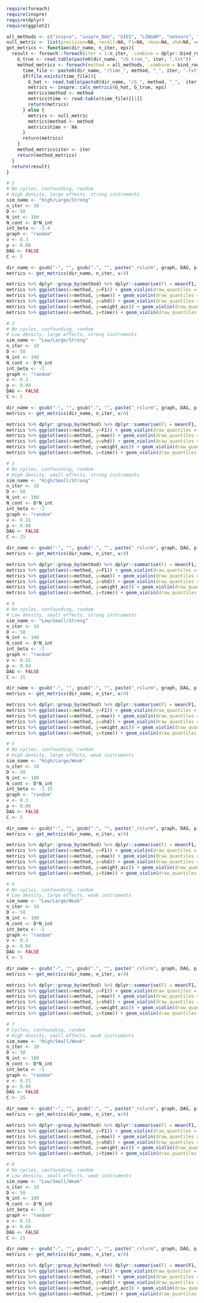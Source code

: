 ```r
require(foreach)
require(inspre)
require(dplyr)
require(ggplot2)
```


```r
all_methods <- c("inspre", "inspre_DAG", "GIES", "LINGAM", "notears", "dotears", "golem", "igsp") #, "PC")
null_metric <- list(precision=NA, recall=NA, F1=NA, rmse=NA, shd=NA, weight_acc=NA, time=NA)
get_metrics <- function(dir_name, n_iter, eps){
  result <- foreach::foreach(iter = 1:n_iter, .combine = dplyr::bind_rows) %do% {
    G_true <- read.table(paste0(dir_name, "/G_true_", iter, ".txt"))
    method_metrics <- foreach(method = all_methods, .combine = bind_rows) %do% {
      time_file <- paste0(dir_name, "/time_", method, "_", iter, ".txt")
      if(file.exists(time_file)){
        G_hat <- read.table(paste0(dir_name, "/G_", method, "_",  iter, ".txt"))
        metrics <- inspre::calc_metrics(G_hat, G_true, eps)
        metrics$method <- method
        metrics$time <- read.table(time_file)[[1]]
        return(metrics)
      } else {
        metrics <- null_metric
        metrics$method <- method
        metrics$time <- NA
      }
      return(metrics)
    }
    method_metrics$iter <- iter
    return(method_metrics)
  }
  return(result)
}
```


```r
# 1
# No cycles, confounding, random
# High density, large effects, strong instruments
sim_name <- "High/Large/Strong"
n_iter <- 10
D <- 50
N_int <- 100
N_cont <- D*N_int
int_beta <- -2.4
graph <- "random"
v <- 0.3
p <- 0.08
DAG <- FALSE
C <- 5

dir_name <- gsub("-", "", gsub(".", "", paste("_rslurm", graph, DAG, p, v, int_beta, C, sep="_"), fixed=TRUE))
metrics <- get_metrics(dir_name, n_iter, v/4)

metrics %>% dplyr::group_by(method) %>% dplyr::summarise(F1 = mean(F1, na.rm=T), mae = mean(mae, na.rm=T), shd = mean(shd, na.rm=T), weight_acc = mean(weight_acc, na.rm=T), time=mean(time, na.rm=T))
metrics %>% ggplot(aes(x=method, y=F1)) + geom_violin(draw_quantiles = 0.5) + theme(axis.text.x = element_text(angle = 90, vjust = 0.5, hjust=1)) + labs(title=sim_name)
metrics %>% ggplot(aes(x=method, y=mae)) + geom_violin(draw_quantiles = 0.5) + theme(axis.text.x = element_text(angle = 90, vjust = 0.5, hjust=1))
metrics %>% ggplot(aes(x=method, y=shd)) + geom_violin(draw_quantiles = 0.5) + theme(axis.text.x = element_text(angle = 90, vjust = 0.5, hjust=1))
metrics %>% ggplot(aes(x=method, y=weight_acc)) + geom_violin(draw_quantiles = 0.5) + theme(axis.text.x = element_text(angle = 90, vjust = 0.5, hjust=1))
metrics %>% ggplot(aes(x=method, y=time)) + geom_violin(draw_quantiles = 0.5) + theme(axis.text.x = element_text(angle = 90, vjust = 0.5, hjust=1)) + scale_y_log10()
```


```r
# 2
# No cycles, confounding, random
# Low density, large effects, strong instruments
sim_name <- "Low/Large/Strong"
n_iter <- 10
D <- 50
N_int <- 100
N_cont <- D*N_int
int_beta <- -2
graph <- "random"
v <- 0.3
p <- 0.04
DAG <- FALSE
C <- 5

dir_name <- gsub("-", "", gsub(".", "", paste("_rslurm", graph, DAG, p, v, int_beta, C, sep="_"), fixed=TRUE))
metrics <- get_metrics(dir_name, n_iter, v/4)

metrics %>% dplyr::group_by(method) %>% dplyr::summarise(F1 = mean(F1, na.rm=T), mae = mean(mae, na.rm=T), shd = mean(shd, na.rm=T), weight_acc = mean(weight_acc, na.rm=T), time=mean(time, na.rm=T))
metrics %>% ggplot(aes(x=method, y=F1)) + geom_violin(draw_quantiles = 0.5) + theme(axis.text.x = element_text(angle = 90, vjust = 0.5, hjust=1)) + labs(title=sim_name)
metrics %>% ggplot(aes(x=method, y=mae)) + geom_violin(draw_quantiles = 0.5) + theme(axis.text.x = element_text(angle = 90, vjust = 0.5, hjust=1))
metrics %>% ggplot(aes(x=method, y=shd)) + geom_violin(draw_quantiles = 0.5) + theme(axis.text.x = element_text(angle = 90, vjust = 0.5, hjust=1))
metrics %>% ggplot(aes(x=method, y=weight_acc)) + geom_violin(draw_quantiles = 0.5) + theme(axis.text.x = element_text(angle = 90, vjust = 0.5, hjust=1))
metrics %>% ggplot(aes(x=method, y=time)) + geom_violin(draw_quantiles = 0.5) + theme(axis.text.x = element_text(angle = 90, vjust = 0.5, hjust=1)) + scale_y_log10()
```


```r
# 3
# No cycles, confounding, random
# High density, small effects, strong instruments
sim_name <- "High/Small/Strong"
n_iter <- 10
D <- 50
N_int <- 100
N_cont <- D*N_int
int_beta <- -2
graph <- "random"
v <- 0.15
p <- 0.08
DAG <- FALSE
C <- 25

dir_name <- gsub("-", "", gsub(".", "", paste("_rslurm", graph, DAG, p, v, int_beta, C, sep="_"), fixed=TRUE))
metrics <- get_metrics(dir_name, n_iter, v/4)

metrics %>% dplyr::group_by(method) %>% dplyr::summarise(F1 = mean(F1, na.rm=T), mae = mean(mae, na.rm=T), shd = mean(shd, na.rm=T), weight_acc = mean(weight_acc, na.rm=T), time=mean(time, na.rm=T))
metrics %>% ggplot(aes(x=method, y=F1)) + geom_violin(draw_quantiles = 0.5) + theme(axis.text.x = element_text(angle = 90, vjust = 0.5, hjust=1)) + labs(title=sim_name)
metrics %>% ggplot(aes(x=method, y=mae)) + geom_violin(draw_quantiles = 0.5) + theme(axis.text.x = element_text(angle = 90, vjust = 0.5, hjust=1))
metrics %>% ggplot(aes(x=method, y=shd)) + geom_violin(draw_quantiles = 0.5) + theme(axis.text.x = element_text(angle = 90, vjust = 0.5, hjust=1))
metrics %>% ggplot(aes(x=method, y=weight_acc)) + geom_violin(draw_quantiles = 0.5) + theme(axis.text.x = element_text(angle = 90, vjust = 0.5, hjust=1))
metrics %>% ggplot(aes(x=method, y=time)) + geom_violin(draw_quantiles = 0.5) + theme(axis.text.x = element_text(angle = 90, vjust = 0.5, hjust=1)) + scale_y_log10()
```


```r
# 4
# No cycles, confounding, random
# Low density, small effects, strong instruments
sim_name <- "Low/Small/Strong"
n_iter <- 10
D <- 50
N_int <- 100
N_cont <- D*N_int
int_beta <- -2
graph <- "random"
v <- 0.15
p <- 0.04
DAG <- FALSE
C <- 25

dir_name <- gsub("-", "", gsub(".", "", paste("_rslurm", graph, DAG, p, v, int_beta, C, sep="_"), fixed=TRUE))
metrics <- get_metrics(dir_name, n_iter, v/4)

metrics %>% dplyr::group_by(method) %>% dplyr::summarise(F1 = mean(F1, na.rm=T), mae = mean(mae, na.rm=T), shd = mean(shd, na.rm=T), weight_acc = mean(weight_acc, na.rm=T), time=mean(time, na.rm=T))
metrics %>% ggplot(aes(x=method, y=F1)) + geom_violin(draw_quantiles = 0.5) + theme(axis.text.x = element_text(angle = 90, vjust = 0.5, hjust=1)) + labs(title=sim_name)
metrics %>% ggplot(aes(x=method, y=mae)) + geom_violin(draw_quantiles = 0.5) + theme(axis.text.x = element_text(angle = 90, vjust = 0.5, hjust=1))
metrics %>% ggplot(aes(x=method, y=shd)) + geom_violin(draw_quantiles = 0.5) + theme(axis.text.x = element_text(angle = 90, vjust = 0.5, hjust=1))
metrics %>% ggplot(aes(x=method, y=weight_acc)) + geom_violin(draw_quantiles = 0.5) + theme(axis.text.x = element_text(angle = 90, vjust = 0.5, hjust=1))
metrics %>% ggplot(aes(x=method, y=time)) + geom_violin(draw_quantiles = 0.5) + theme(axis.text.x = element_text(angle = 90, vjust = 0.5, hjust=1)) + scale_y_log10()
```




```r
# 5
# No cycles, confounding, random
# High density, large effects, weak instruments
sim_name <- "High/Large/Weak"
n_iter <- 10
D <- 50
N_int <- 100
N_cont <- D*N_int
int_beta <- -1.15
graph <- "random"
v <- 0.3
p <- 0.08
DAG <- FALSE
C <- 5

dir_name <- gsub("-", "", gsub(".", "", paste("_rslurm", graph, DAG, p, v, int_beta, C, sep="_"), fixed=TRUE))
metrics <- get_metrics(dir_name, n_iter, v/4)

metrics %>% dplyr::group_by(method) %>% dplyr::summarise(F1 = mean(F1, na.rm=T), mae = mean(mae, na.rm=T), shd = mean(shd, na.rm=T), weight_acc = mean(weight_acc, na.rm=T), time=mean(time, na.rm=T))
metrics %>% ggplot(aes(x=method, y=F1)) + geom_violin(draw_quantiles = 0.5) + theme(axis.text.x = element_text(angle = 90, vjust = 0.5, hjust=1)) + labs(title=sim_name)
metrics %>% ggplot(aes(x=method, y=mae)) + geom_violin(draw_quantiles = 0.5) + theme(axis.text.x = element_text(angle = 90, vjust = 0.5, hjust=1))
metrics %>% ggplot(aes(x=method, y=shd)) + geom_violin(draw_quantiles = 0.5) + theme(axis.text.x = element_text(angle = 90, vjust = 0.5, hjust=1))
metrics %>% ggplot(aes(x=method, y=weight_acc)) + geom_violin(draw_quantiles = 0.5) + theme(axis.text.x = element_text(angle = 90, vjust = 0.5, hjust=1))
metrics %>% ggplot(aes(x=method, y=time)) + geom_violin(draw_quantiles = 0.5) + theme(axis.text.x = element_text(angle = 90, vjust = 0.5, hjust=1)) + scale_y_log10()
```


```r
# 6
# No cycles, confounding, random
# Low density, large effects, weak instruments
sim_name <- "Low/Large/Weak"
n_iter <- 10
D <- 50
N_int <- 100
N_cont <- D*N_int
int_beta <- -1
graph <- "random"
v <- 0.3
p <- 0.04
DAG <- FALSE
C <- 5

dir_name <- gsub("-", "", gsub(".", "", paste("_rslurm", graph, DAG, p, v, int_beta, C, sep="_"), fixed=TRUE))
metrics <- get_metrics(dir_name, n_iter, v/4)

metrics %>% dplyr::group_by(method) %>% dplyr::summarise(F1 = mean(F1, na.rm=T), mae = mean(mae, na.rm=T), shd = mean(shd, na.rm=T), weight_acc = mean(weight_acc, na.rm=T), time=mean(time, na.rm=T))
metrics %>% ggplot(aes(x=method, y=F1)) + geom_violin(draw_quantiles = 0.5) + theme(axis.text.x = element_text(angle = 90, vjust = 0.5, hjust=1)) + labs(title=sim_name)
metrics %>% ggplot(aes(x=method, y=mae)) + geom_violin(draw_quantiles = 0.5) + theme(axis.text.x = element_text(angle = 90, vjust = 0.5, hjust=1))
metrics %>% ggplot(aes(x=method, y=shd)) + geom_violin(draw_quantiles = 0.5) + theme(axis.text.x = element_text(angle = 90, vjust = 0.5, hjust=1))
metrics %>% ggplot(aes(x=method, y=weight_acc)) + geom_violin(draw_quantiles = 0.5) + theme(axis.text.x = element_text(angle = 90, vjust = 0.5, hjust=1))
metrics %>% ggplot(aes(x=method, y=time)) + geom_violin(draw_quantiles = 0.5) + theme(axis.text.x = element_text(angle = 90, vjust = 0.5, hjust=1)) + scale_y_log10()
```


```r
# 7
# Cycles, confounding, random
# High density, small effects, weak instruments
sim_name <- "High/Small/Weak"
n_iter <- 10
D <- 50
N_int <- 100
N_cont <- D*N_int
int_beta <- -1
graph <- "random"
v <- 0.15
p <- 0.08
DAG <- FALSE
C <- 25

dir_name <- gsub("-", "", gsub(".", "", paste("_rslurm", graph, DAG, p, v, int_beta, C, sep="_"), fixed=TRUE))
metrics <- get_metrics(dir_name, n_iter, v/4)

metrics %>% dplyr::group_by(method) %>% dplyr::summarise(F1 = mean(F1, na.rm=T), mae = mean(mae, na.rm=T), shd = mean(shd, na.rm=T), weight_acc = mean(weight_acc, na.rm=T), time=mean(time, na.rm=T))
metrics %>% ggplot(aes(x=method, y=F1)) + geom_violin(draw_quantiles = 0.5) + theme(axis.text.x = element_text(angle = 90, vjust = 0.5, hjust=1)) + labs(title=sim_name)
metrics %>% ggplot(aes(x=method, y=mae)) + geom_violin(draw_quantiles = 0.5) + theme(axis.text.x = element_text(angle = 90, vjust = 0.5, hjust=1))
metrics %>% ggplot(aes(x=method, y=shd)) + geom_violin(draw_quantiles = 0.5) + theme(axis.text.x = element_text(angle = 90, vjust = 0.5, hjust=1))
metrics %>% ggplot(aes(x=method, y=weight_acc)) + geom_violin(draw_quantiles = 0.5) + theme(axis.text.x = element_text(angle = 90, vjust = 0.5, hjust=1))
metrics %>% ggplot(aes(x=method, y=time)) + geom_violin(draw_quantiles = 0.5) + theme(axis.text.x = element_text(angle = 90, vjust = 0.5, hjust=1)) + scale_y_log10()
```


```r
# 8
# No cycles, confounding, random
# Low density, small effects, weak instruments
sim_name <- "Low/Small/Weak"
n_iter <- 10
D <- 50
N_int <- 100
N_cont <- D*N_int
int_beta <- -1
graph <- "random"
v <- 0.15
p <- 0.04
DAG <- FALSE
C <- 25

dir_name <- gsub("-", "", gsub(".", "", paste("_rslurm", graph, DAG, p, v, int_beta, C, sep="_"), fixed=TRUE))
metrics <- get_metrics(dir_name, n_iter, v/4)

metrics %>% dplyr::group_by(method) %>% dplyr::summarise(F1 = mean(F1, na.rm=T), mae = mean(mae, na.rm=T), shd = mean(shd, na.rm=T), weight_acc = mean(weight_acc, na.rm=T), time=mean(time, na.rm=T))
metrics %>% ggplot(aes(x=method, y=F1)) + geom_violin(draw_quantiles = 0.5) + theme(axis.text.x = element_text(angle = 90, vjust = 0.5, hjust=1)) + labs(title=sim_name)
metrics %>% ggplot(aes(x=method, y=mae)) + geom_violin(draw_quantiles = 0.5) + theme(axis.text.x = element_text(angle = 90, vjust = 0.5, hjust=1))
metrics %>% ggplot(aes(x=method, y=shd)) + geom_violin(draw_quantiles = 0.5) + theme(axis.text.x = element_text(angle = 90, vjust = 0.5, hjust=1))
metrics %>% ggplot(aes(x=method, y=weight_acc)) + geom_violin(draw_quantiles = 0.5) + theme(axis.text.x = element_text(angle = 90, vjust = 0.5, hjust=1))
metrics %>% ggplot(aes(x=method, y=time)) + geom_violin(draw_quantiles = 0.5) + theme(axis.text.x = element_text(angle = 90, vjust = 0.5, hjust=1)) + scale_y_log10()
```
